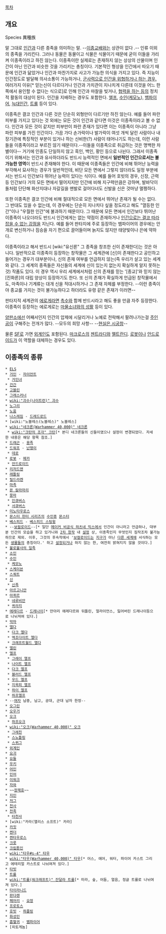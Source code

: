 [[목차]]
== 개요 ==

Species
異種族

말 그대로 [[인간]]과 다른 종족을 의미하는 말. --[[유전공학|이종교배]]와는 상관이 없다 .-- 인류 이외의 종족을 가리킨다. 그러나 동물은 동물이고 식물은 식물이기 때문에 굳이 이들을 가리켜 이종족이라고 하진 않는다. 이종족이란 실제로는 존재하지 않는 상상의 산물이며 인간이 아닌 인간과 비슷한 것을 가리키는 총칭이다. 기본적인 형상을 인간에서 따오기 때문에 인간과 닮았거나 인간과 마찬가지로 사고가 가능한 의식을 가지고 있다. 즉 지능이 인간정도로 발달해 의사소통이 가능하거나, [[오크|군사력으로 인간을 위협하거나 하는 경우.]] 여러가지 이유[* 믿는신이 다르다거나 인간과 가치관이 지나치게 다른데 이것을 어느 한 쪽에서 용인할 수 없다는 식으로]로 인해 인간과 마찰을 빚거나, [[호빗|협력을 하는 등]]의 정치적 활동의 대상이 된다. 인간을 지배하는 경우도 포함한다. [[엘프]], [[수인]]([[케모노]]), [[뱀파이어]], [[늑대인간]], [[트롤]] 등이 있다.

이종족은 결코 인간과 다른 것은 단순히 외형만이 다르기만 하진 않는다. 예를 들어 파란 피부를 가지고 있다는 것 외에는 모든 것이 인간과 같다면 이것은 이종족이라고 볼 수 없다. 인간과 모든 것이 같지만 피부만이 파란 존재가 있다면 이는 이종족이 아니라 그냥 파란 피부를 가진 인간이다. 가끔 가다 손가락이나 발가락이 여섯 개씩 달린 사람이나 내장기관에 특징적인 부분이 있거나 하는 신비한(?) 사람이 태어나기도 하는데, 이런 사람들을 이종족이라고 부르진 않기 때문이다.--이들을 이종족으로 취급하는 것은 명백한 차별이다-- 거기에 인종도 단일하지 않고 흑인, 백인, 황인 등으로 나뉜다. 그래서 이종족이기 위해서는 인간과 유사하더라도 반드시 능력적인 면에서 '''일반적인 인간으로서는 불가능한 영역'''이 반드시 존재해야 한다. 이 때문에 이종족들은 인간에 비해 뛰어난 능력을 부각해서 묘사하는 경우가 일반적인데, 비단 모든 면에서 그렇지 않더라도 일정 부분에서는 반드시 인간보다 뛰어난 능력이 있다는 식이다. 예를 들어 호빗의 경우, 신장, 근력 등 인간보다 거의 모든 면에서 떨어지지만 인간에 비해 지구력만큼은 강하며, 발바닥이 돌처럼 단단해 화산지대나 자갈길을 맨발로 걸어다녀도 신발을 신은 것마냥 멀쩡하다.

또한 이종족은 결코 인간에 비해 절대적으로 모든 면에서 뛰어난 존재가 될 수는 없다. 그 반대도 있을 수 없는데, 이 경우에는 단순히 지나치다 싶을 정도라고 해도 "열등한 인간"이나 "우월한 인간"에 불과하기 때문이다. 그 때문에 모든 면에서 인간보다 뛰어난 이종족이 나오더라도 반드시 인간에게는 없는 약점이 존재하거나 [[타임로드|인간으로는 결코 따라잡을 수 없는 강점]]을 지닌다. 예를 들어 판타지에 주로 등장하는 뱀파이어의 경우에는 안개로 변신하거나 짐승을 자기 편으로 끌어들이며 늙지도 않지만 태양빛이나 은에 약하다.

이종족이라고 해서 반드시 [wiki:"유신론" 그 종족을 창조한 신이 존재한다]는 것은 아니다. 일반적으로 이종족이 등장하는 창작물은 그 세계관에 [신]이 존재한다고 공인하고 들어가는 경우가 대부분이나, 신의 존재 여부를 언급하지 않는(즉 우리가 살고 있는 세계와 같다. 그 세계의 종족들은 자신들의 세계에 신이 있는지 없는지 확실하게 알지 못하는 것) 작품도 있다. 이 경우 역시 우리 세계에서처럼 신의 존재를 믿는 '[종교]'와 믿지 않는 [진화론]의 대립 양상이 등장하기도 한다.
또 신의 존재가 확실하게 언급된 창작물에서도, 마족이나 기계류는 대개 신을 적대시하거나 그 존재 자체를 부정한다. --이런 종족이야 종교를 가지는 것이 불가능하다고 하더라도 유령 같은 존재가 이러면--

판타지적 세계관의 [[에로게]]라면 [[촉수]]와 함께 반드시라고 해도 좋을 만큼 자주 등장한다. 이종족이 등장하는 에로게로는 [[마물소녀와의 성활]] 등이 있다.

[[양판소]]에선 어째서인지 인간의 압제에 시달리거나 노예로 전락해서 팔려나가는걸 [[주인공]]이 구해주는 전개가 많다. --모두의 희망 사항-- --[[현실은 시궁창]]--

물론 [[SF]]로 가면 [[외계인]]도 포함된다. [[마크로스]]의 [[젠트라디]]와 [[멜트란디]]. [[로봇]]이나 [[안드로이드]]가 이 역할을 대체하는 경우도 있다.
== 이종족의 종류 ==
 * [[ELS]]
 * [[거인]] - [[자이언트]]
  * [[거인녀]]
 * [[건간]]
 * [[고블린]] 
 * [[그래스러너]]
 * [[wiki:"괴수(나이트런)" 괴수]]
 * [[노그리]]
 * [[노움]]
 * [[나스레짐]] - [[드레드로드]]
 * [wiki:"노블레스(노블레스)" 노블레스]
 * [[wiki:"네크론(Warhammer 40,000)" 네크론]]
  * [[wiki:"크탄의 조각" 크탄]][* 본디 네크론들의 신들이였으나 설정이 변경되었다. 자세한 내용은 해당 항목 참조.]
 * [[드래곤]] - [[용족]]
 * [[드워프]] - [[난쟁이]]
  * [[데로]]
 * [[로봇]] - [[메카]]
  * [[안드로이드]]
 * [[리저드맨]]
 * [[래틀링]]
 * [[릴드라켄]]
 * [[마족]]
 * [[몬 칼라마리]]
 * [[몽마]]
  * [[인큐버스]]
  * [[서큐버스]]
 * [[미노타우로스]]
 * [[몬스터 헌터 시리즈]]의 [[수인종]] [[몬스터]]
 * [[베스피드]] - [[베스피드 스팅윙]]
 * --[[보컬로이드]]--[* 일단 [[메이커 비공식 하츠네 믹스]]에서 인간이 아니라고 언급하나, 대부분 인간의 모습을 하고 있거니와 [[2차 창작]] 내 [[설정]] 상, 이종족인지 무엇인지 짐작조차 불가능하므로 제외. 이후, 그것의 후속작에서 '[[보컬로이드]]는 [[지구]]가 아닌 [[이계|다른 세계]]에 서식하는 모든 [[생물]]들의 총칭이다.' 하고 [[설정]]되거나 하지 않는 한, 여전히 밝혀지지 않을 것이다.]
 * [[불로불사의 일족]]
 * [[소인]]
 * [[수인]]
  * [[케모노]]
 * [[스케이븐]]
 * [[스쿼트]]
 * [[신]]
  * [[신족]]
 * [[아르고니안]]
 * [[아퀴르]]
  * [[네루비안]]
  * [[퀴라지]]
 * [[에레다르]] - [[드레나이]][* 만아리 에레다르와 뒤틀린, 얼라이언스, 잃어버린 드레나이등으로 나뉘져여 있다.]
 * [[악마]]
 * [[엘다]]
  * [[다크 엘다]]
  * [[엑조다이트 엘다]]
  * [[크래프트월드 엘다]]
 * [[엘린]]
 * [[엘프]] 
  * [[그레이 엘프]]
  * [[나이트 엘프]]
  * [[다크 엘프]]
  * [[블러드 엘프]]
  * [[우드 엘프]]
  * [[지옥피 엘프]]
  * [[하이 엘프]]
  * [[하프엘프]]
 * --[[여자]] 남중, 남고, 공대, 군대 남자 한정--
 * [[오그린]]
 * [[오우거]]
 * [[오크]]
  * [[하프오크]]
 * [[wiki:"오크(Warhammer 40,000)" 오크]]
  * [[그레친]]
  * [[스노틀링]]
  * [[스퀴그]]
 * [[외계인]]
 * [[요괴]]
 * [[요들]]
 * [[우키]]
 * [[어인]]
 * [[인어]]
 * [[이워크]]
 * [[자와]]
 * ~~[[장재호]]~~
 * [[지인]]
 * [[저그]]
 * [[천사]]
 * [[천족]]
  * [[타천사]]
 * [wiki:"카라(앨리스 소프트)" 카라]
 * [[카짓]]
 * [[켄더]]
 * [[켄타우로스]]
 * [[크룻]]
 * [[크립톤인]]
 * [[wiki:"타우#s-4" 타우]]
 * [[wiki:"타우(Warhammer 40,000)" 타우]][* 어스, 에어, 워터, 파이어 카스트 그리고 에테리얼 카스트로 나뉘여져 있다.]
 * [[타빗]]
 * [[트롤]]
 * [[wiki:"트롤(워크래프트)" 잔달라 트롤]][* 미라, 숲, 어둠, 얼음, 정글 트롤로 나뉘여져 있다.]
 * [[타이라니드]]
 * [[판다렌]]
 * [[페어리]] - [[요정]]
 * [[프로토스]]
 * [[호빗]] - [[하플링]]
 * [[화성인]]
 * [[흡혈귀]] - [[뱀파이어]]
 * [히토게놈]
